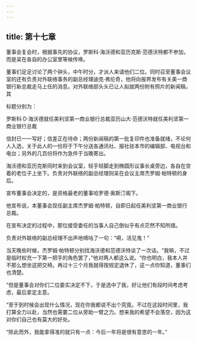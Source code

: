 ```yaml
---
---
---
```

title: 第十七章
---



董事会复会时，根据事先的协议，罗斯科·海沃德和亚历克斯·范德沃特都不参加，而是呆在各自的办公室里等候传唤。

董事们足足讨论了两个钟头，中午时分，才派人来请他们二位。同时召至董事会议室的还有负责对外联络事务的副总经理迪克·弗伦奇，他将向报界发布有关美一商银行新总裁走马上任的消息。对外联络部头头已让人拟就两份附有照片的新闻稿，其

标题分别为：

罗斯科·D·海沃德就任美利坚第一商业银行总裁亚历山大·范德沃特就任美利坚第一商业银行总裁

信封已一一写好；信差正在待命；两份新闻稿的第一批复印件也准备就绪，不论何人入选，关于此人的一份将于下午分送各通讯社、报社驻本市的编辑部、电视台和电台；另外的几百份将作为急件于当晚寄出。

海沃德和亚历克斯同时来到会议室，轻手轻脚走到椭圆形议事长桌旁边，各自在空着的老位子上坐下。负责对外联络的副总经理则呆在会议主席杰罗姆·帕特顿的身后。

宣布董事会决定的，是资格最老的董事哈罗德·奥斯汀阁下。

他宣布说，本董事会现任副主席杰罗姆·帕特顿，自即日起任美利坚第一商业银行总裁。

在宣布决定的过程中，那位接受委任的当事人自己倒似乎有点茫然不知所措。

负责对外联络的副总经理不出声地嘀咕了一句：“嗬，活见鬼！”

当天晚些时候，杰罗姆·帕特顿分别找海沃德和范德沃特谈了一次话。“我嘛，不过是临时权充一下第一把手的角色罢了，”他对两人都这么说。“你也明白，我本人并不那么想坐这把交椅。再过十三个月我就得按规定退休了，这一点你知道，董事们也清楚。

“但是董事会对你们二位委实决定不下，于是选中了我，好让他们有段时间考虑考虑，最后拿定主意。

“至于到时候会出现什么情况，现在你我都说不出个究竟。不过在这段时间里，我打算全力以赴，当然也需要二位从旁助一臂之力。想来我的希望不会落空，因为这对你们自己也有莫大的好处。

“除此而外，我能拿得准的就只有一点：今后一年将是很有意思的一年。”
